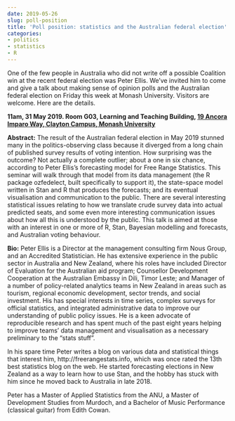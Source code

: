```yaml
---
date: 2019-05-26
slug: poll-position
title: 'Poll position: statistics and the Australian federal election'
categories:
- politics
- statistics
- R
---
```


One of the few people in Australia who did not write off a possible Coalition win at the recent federal election was Peter Ellis. We've invited him to come and give a talk about making sense of opinion polls and the Australian federal election on Friday this week at Monash University. Visitors are welcome. Here are the details.

**11am, 31 May 2019. Room G03, Learning and Teaching Building, [19 Ancora Imparo Way, Clayton Campus, Monash University](https://www.monash.edu/__data/assets/pdf_file/0010/71686/3-Claytoncolour.pdf)**

**Abstract:** The result of the Australian federal election in May 2019 stunned many in the politics-observing class because it diverged from a long chain of published survey results of voting intention. How surprising was the outcome? Not actually a complete outlier; about a one in six chance, according to Peter Ellis's forecasting model for Free Range Statistics. This seminar will walk through that model from its data management (the R package ozfedelect, built specifically to support it), the state-space model written in Stan and R that produces the forecasts; and its eventual visualisation and communication to the public. There are several interesting statistical issues relating to how we translate crude survey data into actual predicted seats, and some even more interesting communication issues about how all this is understood by the public. This talk is aimed at those with an interest in one or more of R, Stan, Bayesian modelling and forecasts, and Australian voting behaviour.

**Bio:** Peter Ellis is a Director at the management consulting firm Nous Group, and an Accredited Statistician. He has extensive experience in the public sector in Australia and New Zealand, where his roles have included Director of Evaluation for the Australian aid program; Counsellor Development Cooperation at the Australian Embassy in Dili, Timor Leste; and Manager of a number of policy-related analytics teams in New Zealand in areas such as tourism, regional economic development, sector trends, and social investment.  His has special interests in time series, complex surveys for official statistics, and integrated administrative data to improve our understanding of public policy issues. He is a keen advocate of reproducible research and has spent much of the past eight years helping to improve teams' data management and visualisation as a necessary preliminary to the "stats stuff".

In his spare time Peter writes a blog on various data and statistical things that interest him, http://freerangestats.info, which was once rated the 13th best statistics blog on the web. He started forecasting elections in New Zealand as a way to learn how to use Stan, and the hobby has stuck with him since he moved back to Australia in late 2018.

Peter has a Master of Applied Statistics from the ANU, a Master of Development Studies from Murdoch, and a Bachelor of Music Performance (classical guitar) from Edith Cowan.
